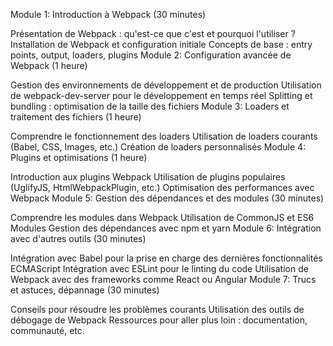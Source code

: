 Module 1: Introduction à Webpack (30 minutes)

Présentation de Webpack : qu'est-ce que c'est et pourquoi l'utiliser ?
Installation de Webpack et configuration initiale
Concepts de base : entry points, output, loaders, plugins
Module 2: Configuration avancée de Webpack (1 heure)

Gestion des environnements de développement et de production
Utilisation de webpack-dev-server pour le développement en temps réel
Splitting et bundling : optimisation de la taille des fichiers
Module 3: Loaders et traitement des fichiers (1 heure)

Comprendre le fonctionnement des loaders
Utilisation de loaders courants (Babel, CSS, Images, etc.)
Création de loaders personnalisés
Module 4: Plugins et optimisations (1 heure)

Introduction aux plugins Webpack
Utilisation de plugins populaires (UglifyJS, HtmlWebpackPlugin, etc.)
Optimisation des performances avec Webpack
Module 5: Gestion des dépendances et des modules (30 minutes)

Comprendre les modules dans Webpack
Utilisation de CommonJS et ES6 Modules
Gestion des dépendances avec npm et yarn
Module 6: Intégration avec d'autres outils (30 minutes)

Intégration avec Babel pour la prise en charge des dernières fonctionnalités ECMAScript
Intégration avec ESLint pour le linting du code
Utilisation de Webpack avec des frameworks comme React ou Angular
Module 7: Trucs et astuces, dépannage (30 minutes)

Conseils pour résoudre les problèmes courants
Utilisation des outils de débogage de Webpack
Ressources pour aller plus loin : documentation, communauté, etc.
